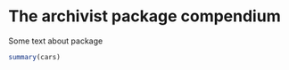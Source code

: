 <!--
%\VignetteEngine{knitr::docco_linear}
%\VignetteIndexEntry{The archivist package compendium}
-->

# The archivist package compendium


Some text about package
```r
summary(cars)
```




